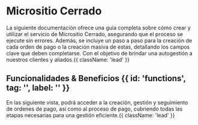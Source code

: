 

<HeroPattern />

# Micrositio Cerrado
La siguiente documentación ofrece una guía completa sobre cómo crear y utilizar el servicio de Micrositio Cerrado, asegurando que el proceso se ejecute sin errores. Además, se incluye un paso a paso para la creación de cada orden de pago o la creación masiva de estas, detallando los campos clave que deben completarse. Con el objetivo de brindar una autogestión a nuestros clientes y aliados.{{ className: 'lead' }}
## Funcionalidades & Beneficios {{ id: 'functions', tag: '', label: '' }}

<Benefitsclosed/>

En las siguiente vista, podrá acceder a la creación, gestión y seguimiento de ordenes de pago, así como al proceso de pago, cubriendo todas las etapas necesarias para una gestión eficiente.{{ className: 'lead' }}

